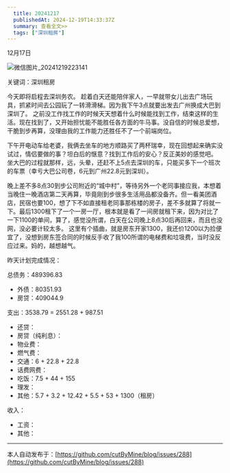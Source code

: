 ```yaml
---
  title: 20241217
  publishedAt: 2024-12-19T14:33:37Z
  summary: 查看全文>>
  tags: ["深圳租房"]
---
```


12月17日 

![微信图片_20241219223141](https://github.com/user-attachments/assets/35a4e73b-338d-4769-acec-c1f5d59da4e8)

关键词：深圳租房

今天即将启程去深圳务农。
趁着白天还能陪伴家人，一早就带女儿出去广场玩具，抓紧时间去公园玩了一转滑滑梯。因为我下午3点就要出发去广州换成大巴到深圳了。
之前没工作找工作的时候天天想着什么时候能找到工作，结束这样的生活。现在找到了，又开始担忧能不能胜任各方面的牛马事。没自信的时候总爱想，干脆到步再算，没理由我的工作能力还胜任不了一个前端岗位。

下午开电动车给老婆，我俩去坐车的地方顺路买了两杯瑞幸，现在回想起来确实没试过，情侣要做的事？坦白后的惬意？找到工作后的安心？反正美妙的感觉吧。
坐大巴的过程就那样，远，头晕，还赶不上5点去深圳的车，只能买多下一个班次的车票（幸亏大巴公司卷，6元到广州22.8元到深圳）。

晚上差不多8点30到步公司附近的“城中村”，等待另外一个老同事接应我，本想着当晚住一晚酒店第二天再算，毕竟刚到步很多生活用品都没备齐。但一看美团酒店，民宿也要100，想了下不如直接租老同事那栋楼的房子，差不多就算了将就一下。最后1300租下了一个一房一厅，根本就是看了一间房就租下来，因为对比了一下1100的单间，算了，感觉没所谓，白天在公司晚上8点30后再回来，而且也没网，没必要计较太多。
这里有个插曲，就是房东开家1300，我还价1200以为捡便宜了，没想到房东签合同的时候反手收了我100所谓的电梯费和垃圾费，当时没反应过来。妈的，越想越气。

昨天计划完成情况：

总债务：489396.83
- 外债：80351.93
- 房贷：409044.9

支出：3538.79 = 2551.28 + 987.51
- 还贷：
- 房贷（纯利息）：
- 物业费：
- 燃气费：
- 交通：6 + 22.8 + 22.8
- 话费网费：
- 吃饭：7.5 + 44 + 155
- 理发：
- 其他：5.7 + 3.2 + 12.42 + 5.5 + 53 + 1300（租房）

收入：
- 工资：
- 其他：


---
本人自动发布于：[https://github.com/cutByMine/blog/issues/288](https://github.com/cutByMine/blog/issues/288)
